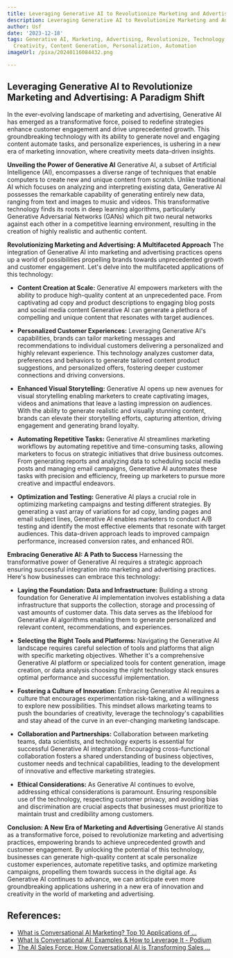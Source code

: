 ```yaml
---
title: Leveraging Generative AI to Revolutionize Marketing and Advertising
description: Leveraging Generative AI to Revolutionize Marketing and Advertising
author: Usf
date: '2023-12-18'
tags: Generative AI, Marketing, Advertising, Revolutionize, Technology, Innovation,
  Creativity, Content Generation, Personalization, Automation
imageUrl: /pixa/20240116084432.png

---
```

## Leveraging Generative AI  to Revolutionize Marketing and Advertising: A Paradigm Shift

In the  ever-evolving landscape of marketing  and advertising, Generative AI has emerged as a transformative force, poised to redefine strategies  enhance customer engagement  and drive unprecedented  growth. This groundbreaking technology with its ability to generate novel and engaging content  automate tasks,  and personalize  experiences, is ushering in a new era of marketing innovation, where creativity meets data-driven insights.

**Unveiling the Power of Generative AI**
Generative AI, a  subset of Artificial Intelligence (AI), encompasses  a diverse range of techniques that enable computers to create new and unique content from scratch. Unlike traditional AI which focuses on  analyzing and interpreting existing data,  Generative AI possesses the remarkable capability of generating entirely new data, ranging  from  text and images to music and videos. This transformative technology finds its roots in deep learning algorithms, particularly Generative Adversarial Networks (GANs) which pit two neural networks against each other in a competitive learning environment, resulting in the creation of highly realistic and authentic content.

**Revolutionizing Marketing and  Advertising: A Multifaceted Approach**
The integration of Generative AI into marketing and advertising practices  opens up a world of possibilities propelling brands towards unprecedented growth and customer engagement. Let's delve into the  multifaceted applications of this technology:

* **Content Creation at Scale:**  Generative AI empowers marketers with the ability to produce high-quality content at an unprecedented pace. From captivating ad copy and product descriptions  to engaging blog posts and social media content  Generative  AI  can generate a plethora of compelling  and unique content that resonates with target audiences.

* **Personalized Customer Experiences:** Leveraging Generative AI's capabilities, brands can tailor marketing messages and recommendations to individual customers delivering a personalized and highly relevant experience. This technology analyzes customer data, preferences and  behaviors to generate tailored content product suggestions, and  personalized offers, fostering deeper customer connections and driving conversions.

* **Enhanced Visual Storytelling:** Generative AI opens up new avenues for visual storytelling  enabling marketers to create captivating images, videos and animations  that  leave a lasting impression on audiences. With the  ability to generate realistic and visually stunning  content, brands can elevate their storytelling efforts, capturing attention,  driving engagement  and generating  brand loyalty.

* **Automating Repetitive Tasks:** Generative AI streamlines marketing workflows by automating repetitive and time-consuming tasks, allowing marketers to focus on strategic initiatives that drive business  outcomes.  From generating reports and analyzing data to scheduling social media posts and managing email campaigns, Generative AI automates these tasks  with precision and efficiency, freeing up marketers to pursue more  creative and  impactful endeavors.

* **Optimization and  Testing:** Generative AI  plays a crucial role in optimizing  marketing campaigns and testing different strategies. By generating a vast array of variations for ad copy, landing pages and email subject lines,  Generative AI enables marketers to conduct A/B testing and identify the most effective elements that resonate with target audiences. This data-driven approach leads to improved campaign performance, increased conversion  rates, and enhanced  ROI.

**Embracing Generative AI: A Path to Success**
Harnessing the transformative  power of Generative AI requires a strategic approach  ensuring successful  integration into marketing  and advertising practices.  Here's how businesses can embrace  this technology:

* **Laying the Foundation: Data and Infrastructure:** Building a strong foundation for Generative AI implementation involves establishing a data infrastructure that supports the collection, storage and processing of vast  amounts  of customer  data. This data serves  as the lifeblood for  Generative AI algorithms enabling  them to generate  personalized and relevant content, recommendations, and  experiences.

*  **Selecting the Right Tools and Platforms:** Navigating the  Generative AI landscape  requires careful selection of tools and platforms that  align with specific marketing objectives. Whether it's a comprehensive Generative AI platform or specialized tools for content  generation, image creation, or data analysis choosing the right technology stack ensures optimal performance and successful implementation.

* **Fostering a Culture of Innovation:** Embracing Generative AI  requires a  culture that encourages experimentation risk-taking,  and  a willingness to explore new possibilities. This mindset allows marketing  teams to push the boundaries of creativity, leverage the technology's capabilities and stay ahead of the curve in an ever-changing marketing landscape.

* **Collaboration and Partnerships:** Collaboration between marketing teams, data scientists, and technology experts is essential for successful Generative AI integration. Encouraging cross-functional collaboration fosters a shared understanding of business objectives, customer needs and technical capabilities, leading to the development of innovative  and  effective marketing strategies.

* **Ethical Considerations:**  As  Generative AI continues to evolve, addressing ethical considerations is paramount. Ensuring responsible use of the technology, respecting customer privacy, and avoiding bias and discrimination  are crucial aspects that businesses must prioritize to maintain trust and credibility among customers.

**Conclusion: A New Era of Marketing and Advertising**
Generative AI stands as a transformative force, poised to revolutionize marketing and advertising practices, empowering brands to achieve unprecedented growth and customer engagement. By unlocking the  potential  of this technology, businesses can generate high-quality content at scale personalize customer experiences,  automate  repetitive tasks, and optimize marketing campaigns, propelling  them towards success in the digital age. As Generative AI continues to advance, we can  anticipate even more groundbreaking applications ushering  in a new era of innovation and creativity in the world  of marketing  and advertising.

## References:
- [What is Conversational AI Marketing? Top 10 Applications of ...](https://www.hellotars.com/blog/what-is-conversational-ai-marketing-top-10-applications-of-conversational-ai-in-marketing/)
- [What Is Conversational AI: Examples & How to Leverage It - Podium](https://www.podium.com/article/conversational-ai/)
- [The AI Sales Force: How Conversational AI is Transforming Sales ...](https://www.linkedin.com/pulse/ai-sales-force-how-conversational-transforming-marketing-banking)
